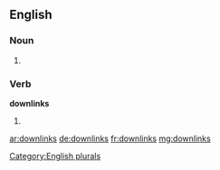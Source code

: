 ==English==

===Noun===
{{head|en}}

# {{plural of|downlink}}

===Verb===
'''downlinks'''

# {{en-third-person singular of|downlink}}

[[Category:English plurals]]

[[ar:downlinks]]
[[de:downlinks]]
[[fr:downlinks]]
[[mg:downlinks]]
